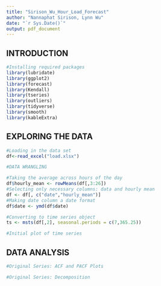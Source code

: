 ```yaml
---
title: "Sirison_Wu_Hour_Load_Forecast"
author: "Nannaphat Sirison, Lynn Wu"
date: "`r Sys.Date()`"
output: pdf_document
---
```


## INTRODUCTION

```r
#Installing required packages
library(lubridate)
library(ggplot2)
library(forecast)  
library(Kendall)
library(tseries)
library(outliers)
library(tidyverse)
library(smooth)
library(kableExtra)
```

## EXPLORING THE DATA

```r
#Loading in the data set
df<-read_excel("load.xlsx")
```

```r
#DATA WRANGLING 

#Taking the average across hours of the day 
df$hourly_mean <- rowMeans(df[,3:26])
#Selecting only necessary columns: data and hourly mean
df <- df[, c("date","hourly_mean")]
#Making date column a date format
df$date <- ymd(df$date)

```

```r
#Converting to time series object 
ts <- msts(df[,2], seasonal.periods = c(7,365.25))
```

```r
#Initial plot of time series
```


## DATA ANALYSIS

```r
#Original Series: ACF and PACF Plots
```

```r
#Original Series: Decomposition 
```





